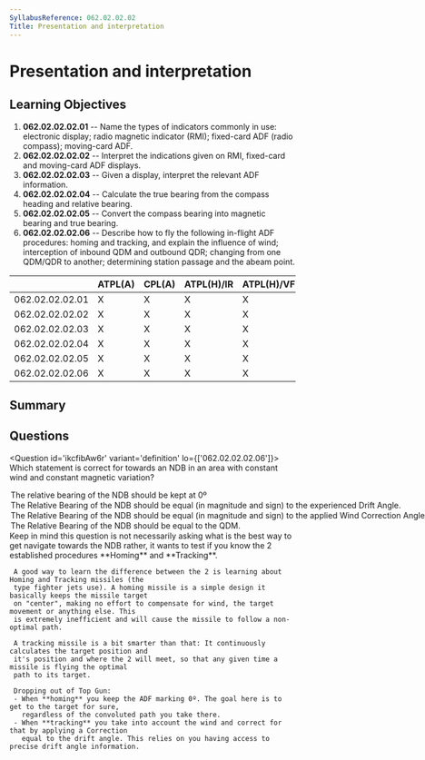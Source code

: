 ```yaml
---
SyllabusReference: 062.02.02.02
Title: Presentation and interpretation
---
```


# Presentation and interpretation

## Learning Objectives

1. **062.02.02.02.01** -- Name the types of indicators commonly in use:
   electronic display; radio magnetic indicator (RMI); fixed-card ADF (radio
   compass); moving-card ADF.
2. **062.02.02.02.02** -- Interpret the indications given on RMI, fixed-card and
   moving-card ADF displays.
3. **062.02.02.02.03** -- Given a display, interpret the relevant ADF
   information.
4. **062.02.02.02.04** -- Calculate the true bearing from the compass heading
   and relative bearing.
5. **062.02.02.02.05** -- Convert the compass bearing into magnetic bearing and
   true bearing.
6. **062.02.02.02.06** -- Describe how to fly the following in-flight ADF
   procedures: homing and tracking, and explain the influence of wind;
   interception of inbound QDM and outbound QDR; changing from one QDM/QDR to
   another; determining station passage and the abeam point.

|                 | ATPL(A) | CPL(A) | ATPL(H)/IR | ATPL(H)/VFR | CPL(H) | IR  | CBIR(A) |
| --------------- | ------- | ------ | ---------- | ----------- | ------ | --- | ------- |
| 062.02.02.02.01 | X       | X      | X          | X           | X      | X   | X       |
| 062.02.02.02.02 | X       | X      | X          | X           | X      | X   | X       |
| 062.02.02.02.03 | X       | X      | X          | X           | X      | X   | X       |
| 062.02.02.02.04 | X       | X      | X          | X           | X      | X   | X       |
| 062.02.02.02.05 | X       | X      | X          | X           | X      | X   | X       |
| 062.02.02.02.06 | X       | X      | X          | X           | X      | X   | X       |

## Summary

## Questions

<Question id='ikcfibAw6r' variant='definition' lo={['062.02.02.02.06']}>
  <Text  variant='oneCorrect'>
     Which statement is correct for <Subject/> towards an NDB in an 
     area with constant wind and constant magnetic variation?
  </Text>
  <Option id='ikcfibAw6r-1' subject={[["homing"]]} why='Describes the Homing technique'>
   The relative bearing of the NDB should be kept at 0º
  </Option>
  <Option id='ikcfibAw6r-2' subject={[["tracking"]]} why='Describes the Tracking technique'>
    The Relative Bearing of the NDB should be equal (in magnitude and sign) to the experienced Drift Angle.
  </Option>
  <Option id='ikcfibAw6r-3'>
     The Relative Bearing of the NDB should be equal (in magnitude and sign) to the applied Wind Correction Angle.
  </Option>
  <Option id='ikcfibAw6r-4'>
     The Relative Bearing of the NDB should be equal to the QDM.
  </Option>
  <Explanation>
     Keep in mind this question is not necessarily asking what is the best way to get navigate towards 
     the NDB rather, it wants to test if you know the 2 established procedures **Homing** and **Tracking**.

     A good way to learn the difference between the 2 is learning about Homing and Tracking missiles (the
     type fighter jets use). A homing missile is a simple design it basically keeps the missile target
     on "center", making no effort to compensate for wind, the target movement or anything else. This
     is extremely inefficient and will cause the missile to follow a non-optimal path.

     A tracking missile is a bit smarter than that: It continuously calculates the target position and
     it's position and where the 2 will meet, so that any given time a missile is flying the optimal
     path to its target.

     Dropping out of Top Gun:
     - When **homing** you keep the ADF marking 0º. The goal here is to get to the target for sure,
       regardless of the convoluted path you take there.
     - When **tracking** you take into account the wind and correct for that by applying a Correction
       equal to the drift angle. This relies on you having access to precise drift angle information.

  </Explanation>
</Question>
